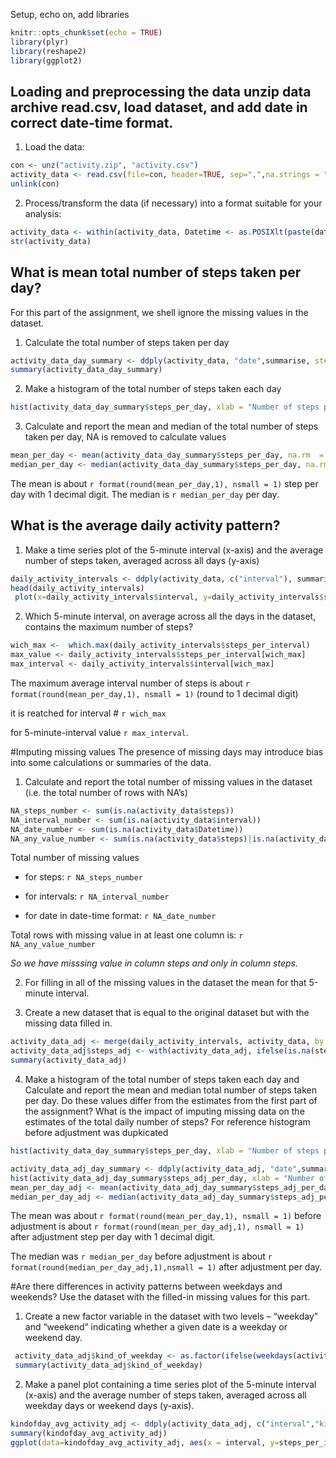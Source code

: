 
Setup, echo on, add libraries

```r
knitr::opts_chunk$set(echo = TRUE)
library(plyr)
library(reshape2)
library(ggplot2)
```

## Loading and preprocessing the data unzip data archive read.csv, load dataset, and add date in correct date-time format.

1. Load the data:

```r
con <- unz("activity.zip", "activity.csv")
activity_data <- read.csv(file=con, header=TRUE, sep=",",na.strings = "NA")
unlink(con)
```

2. Process/transform the data (if necessary) into a format suitable for your analysis: 

```r
activity_data <- within(activity_data, Datetime <- as.POSIXlt(paste(date, "00:00:00"),format = "%Y-%m-%d %H:%M:%S"))
str(activity_data)
```

## What is mean total number of steps taken per day?

For this part of the assignment, we shell ignore the missing values in the dataset.

1. Calculate the total number of steps taken per day

```r
activity_data_day_summary <- ddply(activity_data, "date",summarise, steps_per_day = sum(steps))
summary(activity_data_day_summary)
```

2. Make a histogram of the total number of steps taken each day

```r
hist(activity_data_day_summary$steps_per_day, xlab = "Number of steps per day",main = "Histogram frequency of steps value by ingetrval", breaks = 9)
```

3. Calculate and report the mean and median of the total number of steps taken per day, NA is removed to calculate values

```r
mean_per_day <- mean(activity_data_day_summary$steps_per_day, na.rm  = TRUE)
median_per_day <- median(activity_data_day_summary$steps_per_day, na.rm= TRUE)
```
The mean is about `r format(round(mean_per_day,1), nsmall = 1)` step per day with 1 decimal digit.
The median is `r median_per_day` per day.

## What is the average  daily activity pattern?

1. Make a time series plot of the 5-minute interval (x-axis) and the average number of steps taken, averaged across all days (y-axis)

```r
daily_activity_intervals <- ddply(activity_data, c("interval"), summarise, steps_per_interval = mean(steps,na.rm=TRUE))
head(daily_activity_intervals)
 plot(x=daily_activity_intervals$interval, y=daily_activity_intervals$steps_per_interval,type = "l", xlab="5-minute interval", ylab = "Number of steps", main = "Average (across all days) number of steps per 5-minutes interval")

```

2. Which 5-minute interval, on average across all the days in the dataset, contains the maximum number of steps?
```r
wich_max <-  which.max(daily_activity_intervals$steps_per_interval)
max_value <- daily_activity_intervals$steps_per_interval[wich_max]
max_interval <- daily_activity_intervals$interval[wich_max]
```
The maximum average interval number of steps is about `r format(round(mean_per_day,1), nsmall = 1)` (round to 1 decimal digit)

it is reatched for interval # `r wich_max`

for 5-minute-interval value `r max_interval`.

#Imputing missing values
The presence of missing days may introduce bias into some calculations or summaries of the data.

1. Calculate and report the total number of missing values in the dataset (i.e. the total number of rows with NA's)
```r
NA_steps_number <- sum(is.na(activity_data$steps))
NA_interval_number <- sum(is.na(activity_data$interval))
NA_date_number <- sum(is.na(activity_data$Datetime))
NA_any_value_number <- sum(is.na(activity_data$steps)|is.na(activity_data$interval)|is.na(activity_data$Datetime))
```
Total number of missing values 

* for steps: `r NA_steps_number`

* for intervals: `r NA_interval_number`

* for date in date-time format: `r NA_date_number`

Total rows with missing value in at least one column is: `r NA_any_value_number`

*So we have misssing value in column steps and only in column steps.*

2. For filling in all of the missing values in the dataset the mean for that 5-minute interval.

3. Create a new dataset that is equal to the original dataset but with the missing data filled in.

```r
activity_data_adj <- merge(daily_activity_intervals, activity_data, by = "interval")
activity_data_adj$steps_adj <- with(activity_data_adj, ifelse(is.na(steps), steps_per_interval, steps))
summary(activity_data_adj)
```

4. Make a histogram of the total number of steps taken each day and Calculate and report the mean and median total number of steps taken per day. Do these values differ from the estimates from the first part of the assignment? What is the impact of imputing missing data on the estimates of the total daily number of steps?
For reference histogram before adjustment was dupkicated

```r
hist(activity_data_day_summary$steps_per_day, xlab = "Number of steps per day",main = "Histogram frequency of steps value with NA by ingetrval", breaks = 9)

activity_data_adj_day_summary <- ddply(activity_data_adj, "date",summarise, steps_adj_per_day = sum(steps_adj))
hist(activity_data_adj_day_summary$steps_adj_per_day, xlab = "Number of steps (with NA adjastment) per day",main = "Histogram frequency of steps value NA adjusted by ingetrval", breaks = 9)
mean_per_day_adj <- mean(activity_data_adj_day_summary$steps_adj_per_day)
median_per_day_adj <- median(activity_data_adj_day_summary$steps_adj_per_day)
```

The mean was about `r format(round(mean_per_day,1), nsmall = 1)` before adjustment is about `r format(round(mean_per_day_adj,1), nsmall = 1)` after adjustment step per day with 1 decimal digit.

The median was `r median_per_day` before adjustment is about `r format(round(median_per_day_adj,1),nsmall = 1)` after adjustment per day.

#Are there differences in activity patterns between weekdays and weekends?
Use the dataset with the filled-in missing values for this part.

1. Create a new factor variable in the dataset with two levels -- "weekday" and "weekend" indicating whether a given date is a weekday or weekend day.

```r
 activity_data_adj$kind_of_weekday <- as.factor(ifelse(weekdays(activity_data_adj$Datetime) %in% c("Saturday","Sunday"),"weekend","weekday"))
 summary(activity_data_adj$kind_of_weekday)
```

2. Make a panel plot containing a time series plot of the 5-minute interval (x-axis) and the average number of steps taken, averaged across all weekday days or weekend days (y-axis). 

```r
kindofday_avg_activity_adj <- ddply(activity_data_adj, c("interval","kind_of_weekday"), summarise, steps_per_int_per_kod = mean(steps_adj)) 
summary(kindofday_avg_activity_adj)
ggplot(data=kindofday_avg_activity_adj, aes(x = interval, y=steps_per_int_per_kod, color=kind_of_weekday)) + geom_line() + facet_wrap("kind_of_weekday") + xlab("Interval") + ylab("Number of steps") + ggtitle("Average number of steps for working days and weekends")
```

